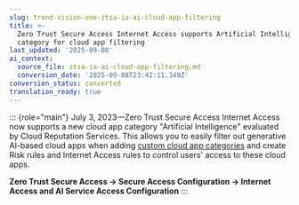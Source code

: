 ```yaml
---
slug: trend-vision-one-ztsa-ia-ai-cloud-app-filtering
title: >-
  Zero Trust Secure Access Internet Access supports Artificial Intelligence
  category for cloud app filtering
last_updated: '2025-09-08'
ai_context:
  source_file: ztsa-ia-ai-cloud-app-filtering.md
  conversion_date: '2025-09-08T23:42:11.349Z'
conversion_status: converted
translation_ready: true
---
```


::: {role="main"}
July 3, 2023—Zero Trust Secure Access Internet Access now supports a new cloud app category "Artificial Intelligence" evaluated by Cloud Reputation Services. This allows you to easily filter out generative AI-based cloud apps when adding [custom cloud app categories](custom-cloud-app-categories.mdx) and create Risk rules and Internet Access rules to control users' access to these cloud apps.

**Zero Trust Secure Access → Secure Access Configuration → Internet Access and AI Service Access Configuration**
:::
